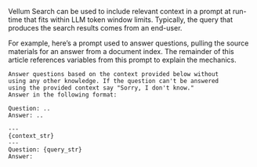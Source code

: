 Vellum Search can be used to include relevant context in a prompt at run-time that fits within LLM token window limits. Typically, the query that produces the search results comes from an end-user.

For example, here’s a prompt used to answer questions, pulling the source materials for an answer from a document index. The remainder of this article references variables from this prompt to explain the mechanics.

```
Answer questions based on the context provided below without
using any other knowledge. If the question can't be answered
using the provided context say "Sorry, I don't know."
Answer in the following format:

Question: ..
Answer: ..

---
{context_str}
---
Question: {query_str}
Answer:
```
